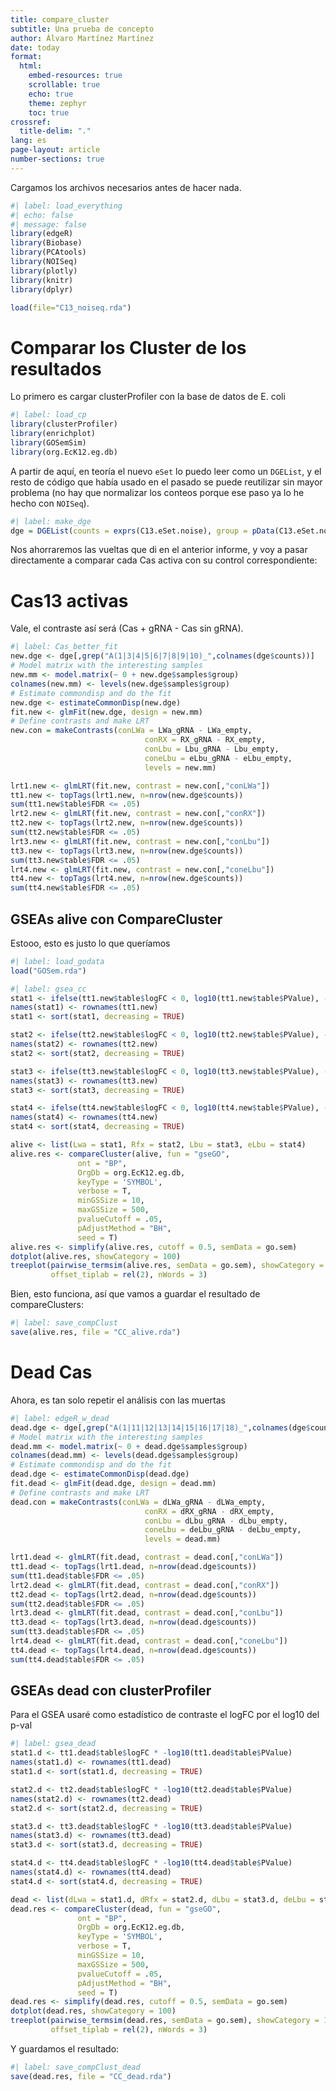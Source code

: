 ---
title: compare_cluster
subtitle: Una prueba de concepto
author: Álvaro Martínez Martínez
date: today
format:
  html: 
    embed-resources: true
    scrollable: true
    echo: true
    theme: zephyr
    toc: true
crossref: 
  title-delim: "."
lang: es
page-layout: article
number-sections: true
---

Cargamos los archivos necesarios antes de hacer nada.

```{r}
#| label: load_everything
#| echo: false
#| message: false
library(edgeR)
library(Biobase)
library(PCAtools)
library(NOISeq)
library(plotly)
library(knitr)
library(dplyr)

load(file="C13_noiseq.rda")
```


# Comparar los Cluster de los resultados

Lo primero es cargar clusterProfiler con la base de datos de E. coli

```{r}
#| label: load_cp
library(clusterProfiler)
library(enrichplot)
library(GOSemSim)
library(org.EcK12.eg.db)
```

A partir de aquí, en teoría el nuevo `eSet` lo puedo leer como un `DGEList`,
y el resto de código que había usado en el pasado se puede reutilizar sin
mayor problema (no hay que normalizar los conteos porque ese paso ya lo he
hecho con `NOISeq`).

```{r}
#| label: make_dge
dge = DGEList(counts = exprs(C13.eSet.noise), group = pData(C13.eSet.noise)$condicion)
```

Nos ahorraremos las vueltas que di en el anterior informe, y voy a pasar
directamente a comparar cada Cas activa con su control correspondiente:

# Cas13 activas

Vale, el contraste así será (Cas + gRNA - Cas sin gRNA).

```{r}
#| label: Cas_better_fit
new.dge <- dge[,grep("A(1|3|4|5|6|7|8|9|10)_",colnames(dge$counts))]
# Model matrix with the interesting samples
new.mm <- model.matrix(~ 0 + new.dge$samples$group)
colnames(new.mm) <- levels(new.dge$samples$group)
# Estimate commondisp and do the fit
new.dge <- estimateCommonDisp(new.dge)
fit.new <- glmFit(new.dge, design = new.mm)
# Define contrasts and make LRT
new.con = makeContrasts(conLWa = LWa_gRNA - LWa_empty, 
                              conRX = RX_gRNA - RX_empty,
                              conLbu = Lbu_gRNA - Lbu_empty,
                              coneLbu = eLbu_gRNA - eLbu_empty,
                              levels = new.mm)

lrt1.new <- glmLRT(fit.new, contrast = new.con[,"conLWa"])
tt1.new <- topTags(lrt1.new, n=nrow(new.dge$counts))
sum(tt1.new$table$FDR <= .05)
lrt2.new <- glmLRT(fit.new, contrast = new.con[,"conRX"])
tt2.new <- topTags(lrt2.new, n=nrow(new.dge$counts))
sum(tt2.new$table$FDR <= .05)
lrt3.new <- glmLRT(fit.new, contrast = new.con[,"conLbu"])
tt3.new <- topTags(lrt3.new, n=nrow(new.dge$counts))
sum(tt3.new$table$FDR <= .05)
lrt4.new <- glmLRT(fit.new, contrast = new.con[,"coneLbu"])
tt4.new <- topTags(lrt4.new, n=nrow(new.dge$counts))
sum(tt4.new$table$FDR <= .05)
```

## GSEAs alive con CompareCluster

Estooo, esto es justo lo que queríamos

```{r}
#| label: load_godata
load("GOSem.rda")
```

```{r}
#| label: gsea_cc
stat1 <- ifelse(tt1.new$table$logFC < 0, log10(tt1.new$table$PValue), -log10(tt1.new$table$PValue))
names(stat1) <- rownames(tt1.new)
stat1 <- sort(stat1, decreasing = TRUE)

stat2 <- ifelse(tt2.new$table$logFC < 0, log10(tt2.new$table$PValue), -log10(tt2.new$table$PValue))
names(stat2) <- rownames(tt2.new)
stat2 <- sort(stat2, decreasing = TRUE)

stat3 <- ifelse(tt3.new$table$logFC < 0, log10(tt3.new$table$PValue), -log10(tt3.new$table$PValue))
names(stat3) <- rownames(tt3.new)
stat3 <- sort(stat3, decreasing = TRUE)

stat4 <- ifelse(tt4.new$table$logFC < 0, log10(tt4.new$table$PValue), -log10(tt4.new$table$PValue))
names(stat4) <- rownames(tt4.new)
stat4 <- sort(stat4, decreasing = TRUE)

alive <- list(Lwa = stat1, Rfx = stat2, Lbu = stat3, eLbu = stat4)
alive.res <- compareCluster(alive, fun = "gseGO",
               ont = "BP",
               OrgDb = org.EcK12.eg.db,
               keyType = 'SYMBOL',
               verbose = T,
               minGSSize = 10,
               maxGSSize = 500,
               pvalueCutoff = .05,
               pAdjustMethod = "BH",
               seed = T)
alive.res <- simplify(alive.res, cutoff = 0.5, semData = go.sem)
dotplot(alive.res, showCategory = 100)
treeplot(pairwise_termsim(alive.res, semData = go.sem), showCategory = 100, offset = rel(2),
         offset_tiplab = rel(2), nWords = 3)
```

Bien, esto funciona, así que vamos a guardar el resultado de compareClusters:

```{r}
#| label: save_compClust
save(alive.res, file = "CC_alive.rda")
```

# Dead Cas

Ahora, es tan solo repetir el análisis con las muertas

```{r}
#| label: edgeR_w_dead
dead.dge <- dge[,grep("A(1|11|12|13|14|15|16|17|18)_",colnames(dge$counts))]
# Model matrix with the interesting samples
dead.mm <- model.matrix(~ 0 + dead.dge$samples$group)
colnames(dead.mm) <- levels(dead.dge$samples$group)
# Estimate commondisp and do the fit
dead.dge <- estimateCommonDisp(dead.dge)
fit.dead <- glmFit(dead.dge, design = dead.mm)
# Define contrasts and make LRT
dead.con = makeContrasts(conLWa = dLWa_gRNA - dLWa_empty, 
                              conRX = dRX_gRNA - dRX_empty,
                              conLbu = dLbu_gRNA - dLbu_empty,
                              coneLbu = deLbu_gRNA - deLbu_empty,
                              levels = dead.mm)

lrt1.dead <- glmLRT(fit.dead, contrast = dead.con[,"conLWa"])
tt1.dead <- topTags(lrt1.dead, n=nrow(dead.dge$counts))
sum(tt1.dead$table$FDR <= .05)
lrt2.dead <- glmLRT(fit.dead, contrast = dead.con[,"conRX"])
tt2.dead <- topTags(lrt2.dead, n=nrow(dead.dge$counts))
sum(tt2.dead$table$FDR <= .05)
lrt3.dead <- glmLRT(fit.dead, contrast = dead.con[,"conLbu"])
tt3.dead <- topTags(lrt3.dead, n=nrow(dead.dge$counts))
sum(tt3.dead$table$FDR <= .05)
lrt4.dead <- glmLRT(fit.dead, contrast = dead.con[,"coneLbu"])
tt4.dead <- topTags(lrt4.dead, n=nrow(dead.dge$counts))
sum(tt4.dead$table$FDR <= .05)
```

## GSEAs dead con clusterProfiler

Para el GSEA usaré como estadístico de contraste el logFC por el log10 del p-val

```{r}
#| label: gsea_dead
stat1.d <- tt1.dead$table$logFC * -log10(tt1.dead$table$PValue)
names(stat1.d) <- rownames(tt1.dead)
stat1.d <- sort(stat1.d, decreasing = TRUE)

stat2.d <- tt2.dead$table$logFC * -log10(tt2.dead$table$PValue)
names(stat2.d) <- rownames(tt2.dead)
stat2.d <- sort(stat2.d, decreasing = TRUE)

stat3.d <- tt3.dead$table$logFC * -log10(tt3.dead$table$PValue)
names(stat3.d) <- rownames(tt3.dead)
stat3.d <- sort(stat3.d, decreasing = TRUE)

stat4.d <- tt4.dead$table$logFC * -log10(tt4.dead$table$PValue)
names(stat4.d) <- rownames(tt4.dead)
stat4.d <- sort(stat4.d, decreasing = TRUE)

dead <- list(dLwa = stat1.d, dRfx = stat2.d, dLbu = stat3.d, deLbu = stat4.d)
dead.res <- compareCluster(dead, fun = "gseGO",
               ont = "BP",
               OrgDb = org.EcK12.eg.db,
               keyType = 'SYMBOL',
               verbose = T,
               minGSSize = 10,
               maxGSSize = 500,
               pvalueCutoff = .05,
               pAdjustMethod = "BH",
               seed = T)
dead.res <- simplify(dead.res, cutoff = 0.5, semData = go.sem)
dotplot(dead.res, showCategory = 100)
treeplot(pairwise_termsim(dead.res, semData = go.sem), showCategory = 100, offset = rel(2),
         offset_tiplab = rel(2), nWords = 3)
```


Y guardamos el resultado:

```{r}
#| label: save_compClust_dead
save(dead.res, file = "CC_dead.rda")
```
